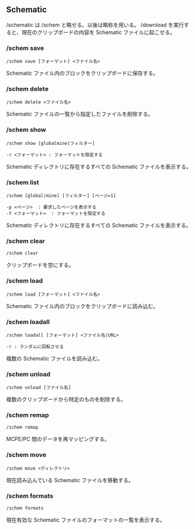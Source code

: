 ## Schematic

/schematic は /schem と略せる。以後は略称を用いる。
/download を実行すると、現在のクリップボードの内容を Schematic ファイルに起こせる。

### /schem save

```command
/schem save [フォーマット] <ファイル名>
```

Schematic ファイル内のブロックをクリップボードに保存する。

### /schem delete

```command
/schem delete <ファイル名>
```

Schematic ファイルの一覧から指定したファイルを削除する。

### /schem show

```command
/schem show [globalmine|フィルター]

-r <フォーマット> : フォーマットを限定する
```

Schematic ディレクトリに存在するすべての Schematic ファイルを表示する。

### /schem list

```command
/schem [global|mine] [フィルター] [ページ=1]

-p <ページ>  : 要求したページを表示する
-f <フォーマット>  : フォーマットを限定する
```

Schematic ディレクトリに存在するすべての Schematic ファイルを表示する。

### /schem clear

```command
/schem clear
```

クリップボードを空にする。

### /schem load

```command
/schem load [フォーマット] <ファイル名>
```

Schematic ファイル内のブロックをクリップボードに読み込む。

### /schem loadall

```command
/schem loadall [フォーマット] <ファイル名|URL>

-r : ランダムに回転させる
```

複数の Schematic ファイルを読み込む。

### /schem unload

```command
/schem unload [ファイル名]
```

複数のクリップボードから特定のものを削除する。

### /schem remap

```command
/schem remap
```

MCPE/PC 間のデータを再マッピングする。

### /schem move

```command
/schem move <ディレクトリ>
```

現在読み込んでいる Schematic ファイルを移動する。

### /schem formats

```command
/schem formats
```

現在有効な Schematic ファイルのフォーマットの一覧を表示する。
